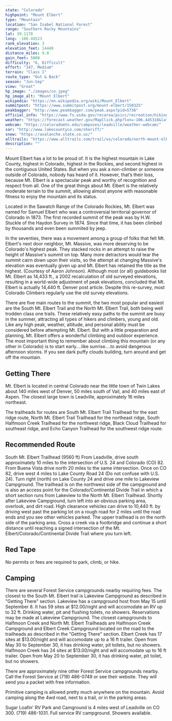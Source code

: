 ```yaml
---
state: "Colorado"
highpoint: "Mount Elbert"
type: "Mountain"
location: "San Isabel National Forest"
range: "Southern Rocky Mountains"
lat: 39.1178
long: -106.44523
rank_elevation: 3
elevation_feet: 14440
distance_miles: 9.0
gain_feet: 5000
difficulty: "6, Difficult"
effort: "147, Medium"
terrain: "Class I"
route_type: "Out & Back"
season: "Jun-Sep"
view: "Great"
hp_image: "./images/co.jpeg"
hp_image_alt: "Mount Elbert"
wikipedia: "https://en.wikipedia.org/wiki/Mount_Elbert"
summitpost: "https://www.summitpost.org/mount-elbert/150325"
peakbagger: "http://www.peakbagger.com/peak.aspx?pid=5736"
official_info: "https://www.fs.usda.gov/recarea/psicc/recreation/hiking/recarea/?recid=12506&actid=50"
weather: "https://forecast.weather.gov/MapClick.php?lon=-106.445318&lat=39.117838"
webcam: "https://coloradomtn.edu/campuses/leadville/weather-webcam/"
sar: "http://www.lakecountyco.com/sheriff/"
snow: "https://avalanche.state.co.us/"
alltrails: "https://www.alltrails.com/trail/us/colorado/north-mount-elbert-trail--3"
description: ""
---
```


Mount Elbert has a lot to be proud of. It is the highest mountain in Lake County, highest in Colorado, highest in the Rockies, and second highest in the contiguous United States. But when you ask a non-climber or someone outside of Colorado, nobody has heard of it. However, that’s their loss, because Mt. Elbert is a spectacular peak and worthy of recognition and respect from all. One of the great things about Mt. Elbert is the relatively moderate terrain to the summit, allowing almost anyone with reasonable fitness to enjoy the mountain and its status.

Located in the Sawatch Range of the Colorado Rockies, Mt. Elbert was named for Samuel Elbert who was a controversial territorial governor of Colorado in 1873. The first recorded summit of the peak was by H.W. Stuckle of the Haydon Survey in 1874. Since that time, it has been climbed by thousands and even been summited by jeep.

In the seventies, there was a movement among a group of folks that felt Mt. Elbert's next door neighbor, Mt. Massive, was more deserving to be Colorado's highest peak. They stacked rocks in an attempt to raise the height of Massive's summit on top. Many more detractors would tear the summit cairn down upon their visits, so the attempt at changing Massive's elevation was eventually given up and Mt. Elbert has retained the title as the highest. (Courtesy of Aaron Johnson). Although most (or all) guidebooks list Mt. Elbert as 14,433 ft., a 2002 recalculation of old surveyed elevations, resulting in a world-wide adjustment of peak elevations, concluded that Mt. Elbert is actually 14,440 ft. Denver post article. Despite this re-survey, most Colorado Climbers regularly use the old survey elevations.

There are five main routes to the summit, the two most popular and easiest are the South Mt. Elbert Trail and the North Mt. Elbert Trail, both being well trodden class one trails. These relatively easy paths to the summit are busy in the summer, attracting all types of hikers and climbers, young and old. Like any high peak, weather, altitude, and personal ability must be considered before attempting Mt. Elbert. But with a little preparation and planning, Mt. Elbert offers a wonderful climbing and outdoor experience. The most important thing to remember about climbing this mountain (or any other in Colorado) is to start early....like sunrise....to avoid dangerous afternoon storms. If you see dark puffy clouds building, turn around and get off the mountain.

## Getting There
Mt. Elbert is located in central Colorado near the little town of Twin Lakes about 140 miles west of Denver, 50 miles south of Vail, and 40 miles east of Aspen. The closest large town is Leadville, approximately 16 miles northeast.

The trailheads for routes are South Mt. Elbert Trail Trailhead for the east ridge route, North Mt. Elbert Trail Trailhead for the northeast ridge, South Halfmoon Creek Trailhead for the northwest ridge, Black Cloud Trailhead for southeast ridge, and Echo Canyon Trailhead for the southwest ridge route.

## Recommended Route
South Mt. Elbert Trailhead (9560 ft) From Leadville, drive south approximately 10 miles to the intersection of U.S. 24 and Colorado (CO) 82. From Buena Vista drive north 20 miles to the same intersection. Once on CO 82, drive west 4 miles to Lake County Road 24 (Do not confuse with U.S. 24). Turn right (north) on Lake County 24 and drive one mile to Lakeview Campground. The trailhead is on the northwest side of the campground and is also an access point for the Colorado/Continental Divide Trail in which a short section runs from Lakeview to the North Mt. Elbert Trailhead. Shortly after Lakeview Campground, turn left into an obvious parking area, overlook, and dirt road. High clearance vehicles can drive to 10,440 ft. by driving west past the parking lot on a rough road for 2 miles until the road ends and you see other vehicles parked. The upper trailhead is on the north side of the parking area. Cross a creek via a footbridge and continue a short distance until reaching a signed intersection of the Mt. Elbert/Colorado/Continental Divide Trail where you turn left.

## Red Tape
No permits or fees are required to park, climb, or hike.

## Camping
There are several Forest Service campgrounds nearby requiring fees. The closest to the South Mt. Elbert trail is Lakeview Campground as described in "Getting There" section. Lakeview has a campground host from May 15 until September 8. It has 59 sites at $12.00/night and will accomodate an RV up to 32 ft. Drinking water, pit and flushing toilets, no showers. Reservations may be made at Lakeview Campground. The closest campgrounds to Halfmoon Creek and North Mt. Elbert Trailheads are Halfmoon Creek Campground and Elbert Creek Campground located on the road to the trailheads as described in the "Getting There" section. Elbert Creek has 17 sites at $13.00/night and will accomodate up to a 16 ft trailer. Open from May 30 to September 30, it has drinking water, pit toilets, but no showers. Halfmoon Creek has 24 sites at $13.00/night and will accomodate up to 16 ft trailer. Open from May 20 to September 30, it has drinking water, pit toilet, but no showers.

There are approximately nine other Forest Service campgrounds nearby. Call the Forest Service at (719) 486-0749 or see their website. They will send you a packet with free information.

Primitive camping is allowed pretty much anywhere on the mountain. Avoid camping along the 4wd road, next to a trail, or in the parking areas.

Sugar Loafin' RV Park and Camground is 4 miles west of Leadville on CO 300. (719) 486-1031. Full service RV campground. Showers available.
